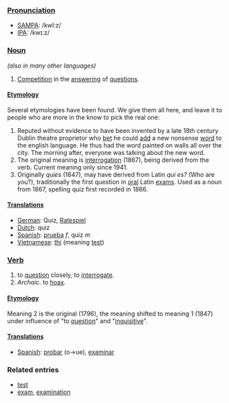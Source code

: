 === [[Pronunciation guide|Pronunciation]] === 
*[[SAMPA]]: /kwI:z/
*[[International Phonetic Alphabet|IPA]]: /kwɪːz/

=== [[Noun]] ===
''(also in many other languages)''
#[[Competition]] in the [[answer]]ing of [[question]]s.

==== [[Etymology]] ====
Several etymologies have been found. We give them all here, and leave it to people who are more in the know to pick the real one:
#Reputed without evidence to have been invented by a late 18th century Dublin theatre proprietor who [[bet]] he could [[add]] a new nonsense [[word]] to the english language. He thus had the word painted on walls all over the city. The morning after, everyone was talking about the new word.
#The original meaning is [[interrogation]] (1867), being derived from the verb. Current meaning only since 1941.
#Originally ''quies'' (1847), may have derived from Latin ''qui es?'' (Who are you?), traditionally the first question in [[oral]] Latin [[exam]]s. Used as a noun from 1867, spelling quiz first recorded in 1886.

==== [[Translations]] ====
*[[German]]: Quiz, [[Ratespiel]]
*[[Dutch]]: quiz
*[[Spanish]]: [[prueba]] ''f'', quiz ''m''
*[[Vietnamese]]: [[thi]] (meaning [[Test#Noun|test]])

=== [[Verb]] ===
# to [[Question#Verb|question]] closely, to [[interrogate]].
# ''Archaic.'' to [[hoax]].

==== [[Etymology]] ====
Meaning 2 is the original (1796), the meaning shifted to meaning 1 (1847) under influence of "to [[Question#Verb|question]]" and "[[inquisitive]]".

==== [[Translations]] ====
*[[Spanish]]: [[probar]] (o→ue), [[examinar]]

=== Related entries ===
*[[test]]
*[[exam]], [[examination]]